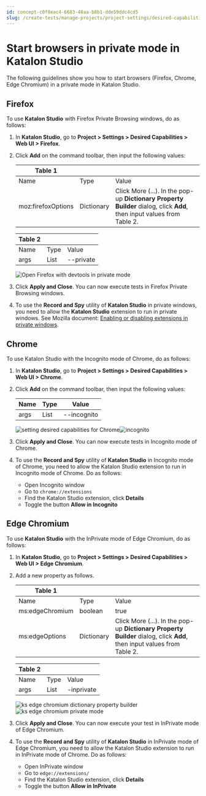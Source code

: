 ```yaml
---
id: concept-c0f8eac4-6683-48aa-b8b1-dde59ddc4cd5
slug: /create-tests/manage-projects/project-settings/desired-capabilities/start-browsers-in-private-mode-in-katalon-studio
---
```


# Start browsers in private mode in Katalon Studio

The following guidelines show you how to start browsers \(Firefox, Chrome, Edge Chromium\) in a private mode in Katalon Studio.

## Firefox

To use **Katalon Studio** with Firefox Private Browsing windows, do as follows:

1.  In **Katalon Studio**, go to **Project &gt; Settings &gt; Desired Capabilities &gt; Web UI &gt; Firefox**.

2.  Click **Add** on the command toolbar, then input the following values:

    <table><tr><th>Table 1</th></tr><tbody><tr><td>Name</td><td>Type</td><td>Value</td></tr><tr><td>moz:firefoxOptions</td><td>Dictionary</td><td>Click More (...). In the pop-up <strong>Dictionary Property Builder</strong> dialog, click <strong>Add</strong>, then input values from Table 2.</td></tr>    </tbody></table>

    <table><tr><th>Table 2</th></tr><tbody><tr><td>Name</td><td>Type</td><td>Value</td></tr><tr><td>args</td><td>List</td><td>--private</td></tr>    </tbody></table>

    <img src="https://github.com/katalon-studio/docs-images/raw/master/katalon-studio/docs/project-settings-new-ui/KS-DC-FIRFOX-Private-mode.png" alt="Open Firefox with devtools in private mode" />

3.  Click **Apply and Close**. You can now execute tests in Firefox Private Browsing windows.

4.  To use the **Record and Spy** utility of **Katalon Studio** in private windows, you need to allow the **Katalon Studio** extension to run in private windows. See Mozilla document: [Enabling or disabling extensions in private windows](https://support.mozilla.org/en-US/kb/extensions-private-browsing).


## Chrome

To use Katalon Studio with the Incognito mode of Chrome, do as follows:

1.  In **Katalon Studio**, go to **Project &gt; Settings &gt; Desired Capabilities &gt; Web UI &gt; Chrome**.

2.  Click **Add** on the command toolbar, then input the following values:

    <table><tr><th>Name</th><th>Type</th><th>Value</th></tr><tbody><tr><td>args</td><td>List</td><td>--incognito</td></tr>    </tbody></table>

    <img src="/doc_images/Documents/Create_tests/Manage_Projects/Project_Settings/Desired_Capabilities/start-browsers-in-private-mode/image/ks-850-incognito-dc.png" width={700} alt="setting desired capabilities for Chrome" /><img src="/doc_images/Documents/Create_tests/Manage_Projects/Project_Settings/Desired_Capabilities/start-browsers-in-private-mode/image/ks-850-incognito.png" width={700} alt="incognito" />

3.  Click **Apply and Close**. You can now execute tests in Incognito mode of Chrome.

4.  To use the **Record and Spy** utility of **Katalon Studio** in Incognito mode of Chrome, you need to allow the Katalon Studio extension to run in Incognito mode of Chrome. Do as follows:

    -   Open Incognito window
    -   Go to <code>chrome://extensions</code>
    -   Find the Katalon Studio extension, click **Details**
    -   Toggle the button **Allow in Incognito**

## Edge Chromium

To use **Katalon Studio** with the InPrivate mode of Edge Chromium, do as follows:

1.  In **Katalon Studio**, go to **Project &gt; Settings &gt; Desired Capabilities &gt; Web UI &gt; Edge Chromium**.

2.  Add a new property as follows.

    <table><tr><th>Table 1</th></tr><tbody><tr><td>Name</td><td>Type</td><td>Value</td></tr><tr><td>ms:edgeChromium</td><td>boolean</td><td>true</td></tr><tr><td>ms:edgeOptions</td><td>Dictionary</td><td>Click More (...). In the pop-up <strong>Dictionary Property Builder</strong> dialog, click <strong>Add</strong>, then input values from Table 2.</td></tr>    </tbody></table>

    <table><tr><th>Table 2</th></tr><tbody><tr><td>Name</td><td>Type</td><td>Value</td></tr><tr><td>args</td><td>List</td><td>-inprivate</td></tr>    </tbody></table>

    <img src="https://github.com/katalon-studio/docs-images/raw/master/katalon-studio/docs/project-settings-new-ui/KS-DC-Edge-Chromium-Private-mode-1.png" alt="ks edge chromium dictionary property builder" />

    <img src="https://github.com/katalon-studio/docs-images/raw/master/katalon-studio/docs/project-settings-new-ui/KS-DC-Edge-Chromium-Private-mode-2.png" alt="ks edge chromium private mode" />

3.  Click **Apply and Close**. You can now execute your test in InPrivate mode of Edge Chromium.

4.  To use the **Record and Spy** utility of **Katalon Studio** in InPrivate mode of Edge Chromium, you need to allow the Katalon Studio extension to run in InPrivate mode of Chrome. Do as follows:

    -   Open InPrivate window
    -   Go to <code>edge://extensions/</code>
    -   Find the Katalon Studio extension, click **Details**
    -   Toggle the button **Allow in InPrivate**